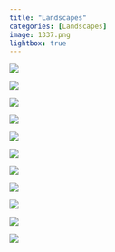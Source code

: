 ```yaml
---
title: "Landscapes"
categories: [Landscapes]
image: 1337.png
lightbox: true
---
```

::: {layout="[1,1]"}

![](images/bus.png){group="Landscapes"}

![](images/IMG_1014.png){group="Landscapes"}

![](images/IMG_1337.png){group="Landscapes"}

![](images/IMG_0950.png){group="Landscapes"}

![](images/IMG_0991.png){group="Landscapes"}

![](images/IMG_1427.png){group="Landscapes"}

![](images/IMG_1511.png){group="Landscapes"}

![](images/IMG_2097.png){group="Landscapes"}

![](images/IMG_2708.png){group="Landscapes"}

![](images/IMG_1640.jpg){group="Landscapes"}
:::

![](images/IMG_3145.png){group="Landscapes"}

